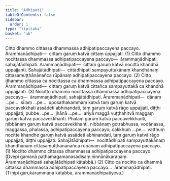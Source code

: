 ```yaml
---
title: "Adhipati"
tableOfContents: false
sidebar:
  order: 1
type: "tipitaka"
basket: "ab"
---
```



<DynamicBreadcrumb />

<Division number="73">

<Paragraph number="2491">
Citto dhammo cittassa dhammassa adhipatipaccayena paccayo. <Emphasis>Ārammaṇādhipati</Emphasis>—  cittaṃ garuṃ katvā cittaṃ uppajjati. (1)
</Paragraph>

<Paragraph number="2492">
Citto dhammo nocittassa dhammassa adhipatipaccayena paccayo—  ārammaṇādhipati, sahajātādhipati. <Emphasis>Ārammaṇādhipati</Emphasis>—  cittaṃ garuṃ katvā nocittā khandhā uppajjanti. <Emphasis>Sahajātādhipati</Emphasis>—  cittādhipati sampayuttakānaṃ khandhānaṃ cittasamuṭṭhānānañca rūpānaṃ adhipatipaccayena paccayo. (2)
</Paragraph>

<Paragraph number="2493">
Citto dhammo cittassa ca nocittassa ca dhammassa adhipatipaccayena paccayo. <Emphasis>Ārammaṇādhipati</Emphasis>—  cittaṃ garuṃ katvā cittañca sampayuttakā ca khandhā uppajjanti. (3)
</Paragraph>

</Division>
<Division number="74">

<Paragraph number="2494">
Nocitto dhammo nocittassa dhammassa adhipatipaccayena paccayo—  ārammaṇādhipati, sahajātādhipati. <Emphasis>Ārammaṇādhipati</Emphasis>—  dānaṃ …pe…  sīlaṃ …pe…  uposathakammaṃ katvā taṃ garuṃ katvā paccavekkhati assādeti abhinandati, taṃ garuṃ katvā rāgo uppajjati, diṭṭhi uppajjati, pubbe …pe…  jhānā …pe…  ariyā maggā vuṭṭhahitvā maggaṃ garuṃ katvā paccavekkhanti. Phalaṃ garuṃ katvā paccavekkhanti, nibbānaṃ garuṃ katvā paccavekkhanti, nibbānaṃ gotrabhussa, vodānassa, maggassa, phalassa, adhipatipaccayena paccayo; cakkhuṃ …pe…  vatthuṃ nocitte khandhe garuṃ katvā assādeti abhinandati, taṃ garuṃ katvā rāgo uppajjati, diṭṭhi uppajjati. <Emphasis>Sahajātādhipati</Emphasis>—  nocittādhipati sampayuttakānaṃ khandhānaṃ cittasamuṭṭhānānañca rūpānaṃ adhipatipaccayena paccayo. (1)
</Paragraph>

<Paragraph number="2495">
Nocitto dhammo cittassa dhammassa adhipatipaccayena paccayo. (Dvepi gamanā paṭhamagamanasadisaṃ ninnānākaraṇaṃ. Ārammaṇādhipati sahajātādhipati kātabbā.) (2)
</Paragraph>

<Paragraph number="2496">
Citto ca nocitto ca dhammā cittassa dhammassa adhipatipaccayena paccayo…  ārammaṇādhipati. (Tīṇipi garukārammaṇā kātabbā, ārammaṇādhipatiyeva.)
</Paragraph>
</Division>